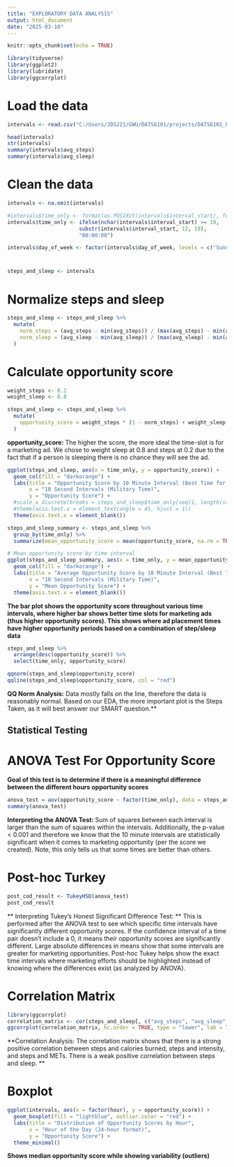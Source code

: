 ```yaml
---
title: "EXPLORATORY DATA ANALYSIS"
output: html_document
date: "2025-03-10"
---
```



```r
knitr::opts_chunk$set(echo = TRUE)
```

```r
library(tidyverse)
library(ggplot2)
library(lubridate)
library(ggcorrplot)
```

# Load the data
```r
intervals <- read.csv("C:/Users/JDS221/GWU/DATS6101/projects/DATS6101_Project/data/fitbit/timestep_data/intervals.csv")

head(intervals)
str(intervals)
summary(intervals$avg_steps)
summary(intervals$avg_sleep)
```
# Clean the data
```r
intervals <- na.omit(intervals)

#intervals$time_only <- format(as.POSIXct(intervals$interval_start), format = "%H:%M:%S")
intervals$time_only <- ifelse(nchar(intervals$interval_start) >= 19,
                       substr(intervals$interval_start, 12, 19),
                       "00:00:00")

intervals$day_of_week <- factor(intervals$day_of_week, levels = c("Sunday", "Monday", "Tuesday", "Wednesday", "Thursday", "Friday", "Saturday"))
```

# 
```r
steps_and_sleep <- intervals 
```

# Normalize steps and sleep
```r
steps_and_sleep <- steps_and_sleep %>%
  mutate(
    norm_steps = (avg_steps - min(avg_steps)) / (max(avg_steps) - min(avg_steps)),
    norm_sleep = (avg_sleep - min(avg_sleep)) / (max(avg_sleep) - min(avg_sleep))
  )
```

# Calculate opportunity score
```r
weight_steps <- 0.2
weight_sleep <- 0.8

steps_and_sleep <- steps_and_sleep %>%
  mutate(
    opportunity_score = weight_steps * (1 - norm_steps) + weight_sleep * (1 - norm_sleep)  # lower steps and sleep = higher score
  )
```
**opportunity_score: ** The higher the score, the more ideal the time-slot is for a marketing ad. We chose to weight sleep at 0.8 and steps at 0.2 due to the fact that if a person is sleeping there is no chance they will see the ad.

```r
ggplot(steps_and_sleep, aes(x = time_only, y = opportunity_score)) +
  geom_col(fill = "darkorange") +
  labs(title = "Opportunity Score by 10 Minute Interval (Best Time for TV Ads)",
       x = "10 Second Intervals (Military Time)",
       y = "Opportunity Score") +
  #scale_x_discrete(breaks = steps_and_sleep$time_only[seq(1, length(steps_and_sleep$time_only), by = 1000)]) +
  #theme(axis.text.x = element_text(angle = 45, hjust = 1))
  theme(axis.text.x = element_blank())

steps_and_sleep_summary <- steps_and_sleep %>%
  group_by(time_only) %>%
  summarize(mean_opportunity_score = mean(opportunity_score, na.rm = TRUE))

# Mean opportunity score by time interval
ggplot(steps_and_sleep_summary, aes(x = time_only, y = mean_opportunity_score)) +
  geom_col(fill = "darkorange") +
  labs(title = "Average Opportunity Score by 10 Minute Interval (Best Time for TV Ads)",
       x = "10 Second Intervals (Military Time)",
       y = "Mean Opportunity Score") +
  theme(axis.text.x = element_blank())

```
**The bar plot shows the opportunity score throughout various time intervals, where higher bar shows better time slots for marketing ads (thus higher opportunity scores). This shows where ad placement times have higher opportunity periods based on a combination of step/sleep data**

```r
steps_and_sleep %>%
  arrange(desc(opportunity_score)) %>%
  select(time_only, opportunity_score)
```

```r
qqnorm(steps_and_sleep$opportunity_score)
qqline(steps_and_sleep$opportunity_score, col = "red")
```
**QQ Norm Analysis:** Data mostly falls on the line, therefore the data is reasonably normal. Based on our EDA, the more important plot is the Steps Taken, as it will best answer our SMART question.**

## Statistical Testing

# ANOVA Test For Opportunity Score
**Goal of this test is to determine if there is a meaningful difference between the different hours opportunity scores**
```r
anova_test = aov(opportunity_score ~ factor(time_only), data = steps_and_sleep)
summary(anova_test)
```
**Interpreting the ANOVA Test: ** Sum of squares between each interval is larger than the sum of squares within the intervals. Additionally, the p-value < 0.001 and therefore we know that the 10 minute intervals are statistically significant when it comes to marketing opportunity (per the score we created). Note, this only tells us that some times are better than others.


# Post-hoc Turkey
```r
post_cod_result <- TukeyHSD(anova_test)
post_cod_result
```
** Interpreting Tukey's Honest Significant Difference Test: ** This is performed after the ANOVA test to see which specific time intervals have significantly different opportunity scores. If the confidence interval of a time pair doesn't include a 0, it means their opportunity scores are significantly different. Large absolute differences in means show that some intervals are greater for marketing opportunities. Post-hoc Tukey helps show the exact time intervals where marketing efforts should be highlighted instead of knowing where the differences exist (as analyzed by ANOVA).

# Correlation Matrix
```r
library(ggcorrplot)
correlation_matrix <- cor(steps_and_sleep[, c("avg_steps", "avg_sleep", "avg_calories","avg_intensity","avg_mets")])
ggcorrplot(correlation_matrix, hc.order = TRUE, type = "lower", lab = TRUE)
```
**Correlation Analysis: The correlation matrix shows that there is a strong positive correlation between steps and calories burned, steps and intensity, and steps and METs. There is a weak positive correlation between steps and sleep. \**

# Boxplot
```r
ggplot(intervals, aes(x = factor(hour), y = opportunity_score)) +
  geom_boxplot(fill = "lightblue", outlier.color = "red") +
  labs(title = "Distribution of Opportunity Scores by Hour",
       x = "Hour of the Day (24-hour format)",
       y = "Opportunity Score") +
  theme_minimal()
```
**Shows median opportunity score while showing variability (outliers)**
